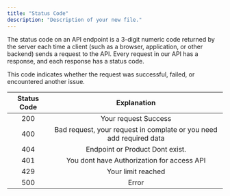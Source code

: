 ```yaml
---
title: "Status Code"
description: "Description of your new file."
---
```


The status code on an API endpoint is a 3-digit numeric code returned by the server each time a client (such as a browser, application, or other backend) sends a request to the API. Every request in our API has a response, and each response has a status code.

<Note>
  This code indicates whether the request was successful, failed, or encountered another issue.
</Note>

| **Status Code** | **Explanation**                                                     |
| :-------------: | :-----------------------------------------------------------------: |
| 200             | Your request Success                                                |
| 400             | Bad request, your request in complate or you need add required data |
| 404             | Endpoint or Product Dont exist.                                     |
| 401             | You dont have Authorization for access API                          |
| 429             | Your limit reached                                                  |
| 500             | Error                                                               |